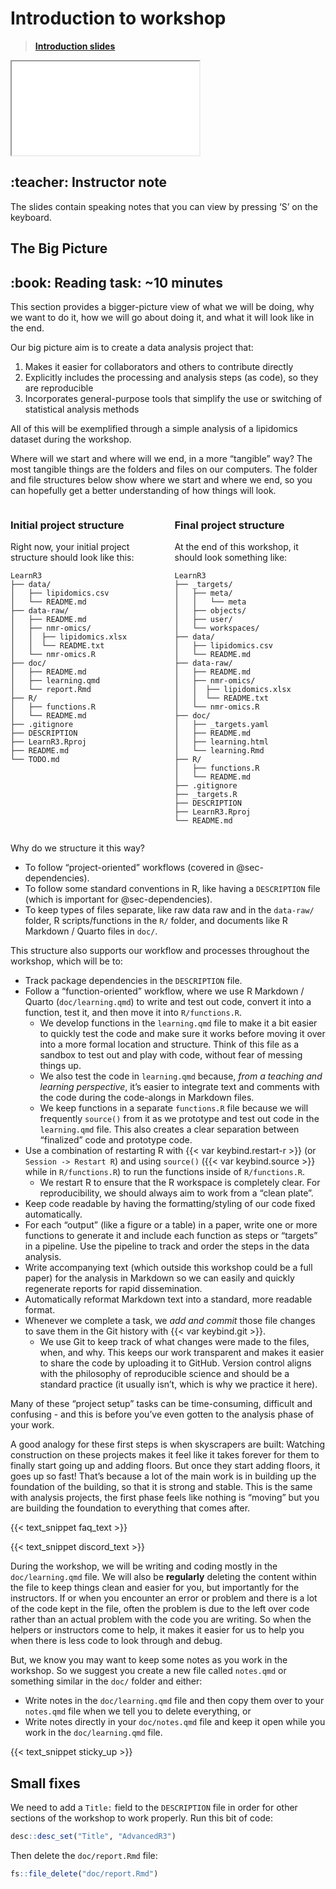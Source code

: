 # Introduction to workshop {#sec-introduction}

> [**Introduction slides**](../slides/introduction.html)

<div>

```{=html}
<iframe class="slide-deck" src="../slides/introduction.html"></iframe>
```

</div>

::: {.callout-note collapse="true"}
## :teacher: Instructor note

The slides contain speaking notes that you can view by pressing 'S' on
the keyboard.
:::

## The Big Picture {#sec-big-picture}

::::: callout-note
## :book: Reading task: \~10 minutes

This section provides a bigger-picture view of what we will be doing,
why we want to do it, how we will go about doing it, and what it will
look like in the end.

Our big picture aim is to create a data analysis project that:

1.  Makes it easier for collaborators and others to contribute directly
2.  Explicitly includes the processing and analysis steps (as code), so
    they are reproducible
3.  Incorporates general-purpose tools that simplify the use or
    switching of statistical analysis methods

All of this will be exemplified through a simple analysis of a
lipidomics dataset during the workshop.

<!-- TODO: Pipeline, workflow image? -->

Where will we start and where will we end, in a more "tangible" way? The
most tangible things are the folders and files on our computers. The
folder and file structures below show where we start and where we end,
so you can hopefully get a better understanding of how things will look.

::: columns
::: {.column width="45%"}
### Initial project structure {.unnumbered}

Right now, your initial project structure should look like this:

```
LearnR3
├── data/
│   ├── lipidomics.csv
│   └── README.md
├── data-raw/
│   ├── README.md
│   ├── nmr-omics/
│   │  ├── lipidomics.xlsx
│   │  └── README.txt
│   └── nmr-omics.R
├── doc/
│   ├── README.md
│   ├── learning.qmd
│   └── report.Rmd
├── R/
│   ├── functions.R
│   └── README.md
├── .gitignore
├── DESCRIPTION
├── LearnR3.Rproj
├── README.md
└── TODO.md
```
:::

::: {.column width="45%"}
### Final project structure {.unnumbered}

At the end of this workshop, it should look something like:

```
LearnR3
├── _targets/
│   ├── meta/
│   │   └── meta
│   ├── objects/
│   ├── user/
│   └── workspaces/
├── data/
│   ├── lipidomics.csv
│   └── README.md
├── data-raw/
│   ├── README.md
│   ├── nmr-omics/
│   │  ├── lipidomics.xlsx
│   │  └── README.txt
│   └── nmr-omics.R
├── doc/
│   ├── _targets.yaml
│   ├── README.md
│   ├── learning.html
│   └── learning.Rmd
├── R/
│   ├── functions.R
│   └── README.md
├── .gitignore
├── _targets.R
├── DESCRIPTION
├── LearnR3.Rproj
└── README.md
```
:::
:::

Why do we structure it this way?

-   To follow "project-oriented" workflows (covered in
    @sec-dependencies).
-   To follow some standard conventions in R, like having a
    `DESCRIPTION` file (which is important for
    @sec-dependencies).
-   To keep types of files separate, like raw data raw and in the
    `data-raw/` folder, R scripts/functions in the `R/` folder, and
    documents like R Markdown / Quarto files in `doc/`.

This structure also supports our workflow and processes throughout the
workshop, which will be to:

-   Track package dependencies in the `DESCRIPTION` file.
-   Follow a "function-oriented" workflow, where we use R Markdown /
    Quarto (`doc/learning.qmd`) to write and test out code, convert it
    into a function, test it, and then move it into `R/functions.R`.
    -   We develop functions in the `learning.qmd` file to make it a bit
        easier to quickly test the code and make sure it works before
        moving it over into a more formal location and structure. Think
        of this file as a sandbox to test out and play with code,
        without fear of messing things up.
    -   We also test the code in `learning.qmd` because, *from a
        teaching and learning perspective*, it's easier to integrate
        text and comments with the code during the code-alongs in
        Markdown files.
    -   We keep functions in a separate `functions.R` file because we
        will frequently `source()` from it as we prototype and test out
        code in the `learning.qmd` file. This also creates a clear
        separation between "finalized" code and prototype code.
-   Use a combination of restarting R with {{< var keybind.restart-r >}}
    (or `Session -> Restart R`) and using `source()`
    ({{< var keybind.source >}} while in `R/functions.R`) to run the
    functions inside of `R/functions.R`.
    -   We restart R to ensure that the R workspace is completely clear.
        For reproducibility, we should always aim to work from a "clean
        plate".
-   Keep code readable by having the formatting/styling of our code
    fixed automatically.
-   For each "output" (like a figure or a table) in a paper, write one
    or more functions to generate it and include each function as steps
    or "targets" in a pipeline. Use the pipeline to track and order the
    steps in the data analysis.
-   Write accompanying text (which outside this workshop could be a full
    paper) for the analysis in Markdown so we can easily and quickly
    regenerate reports for rapid dissemination.
-   Automatically reformat Markdown text into a standard, more readable
    format.
-   Whenever we complete a task, we *add and commit* those file changes
    to save them in the Git history with {{< var keybind.git >}}.
    -   We use Git to keep track of what changes were made to the files,
        when, and why. This keeps our work transparent and makes it
        easier to share the code by uploading it to GitHub. Version
        control aligns with the philosophy of reproducible science and
        should be a standard practice (it usually isn't, which is why we
        practice it here).

Many of these "project setup" tasks can be time-consuming, difficult and
confusing - and this is before you've even gotten to the analysis phase
of your work.

A good analogy for these first steps is when skyscrapers are built:
Watching construction on these projects makes it feel like it takes
forever for them to finally start going up and adding floors. But once
they start adding floors, it goes up so fast! That's because a lot of
the main work is in building up the foundation of the building, so that
it is strong and stable. This is the same with analysis projects, the
first phase feels like nothing is "moving" but you are building the
foundation to everything that comes after.

{{< text_snippet faq_text >}}

{{< text_snippet discord_text >}}

::: {.callout-important appearance="default"}
During the workshop, we will be writing and coding mostly in the
`doc/learning.qmd` file. We will also be **regularly** deleting the
content within the file to keep things clean and easier for you, but
importantly for the instructors. If or when you encounter an error or
problem and there is a lot of the code kept in the file, often the
problem is due to the left over code rather than an actual problem with
the code you are writing. So when the helpers or instructors come to
help, it makes it easier for us to help you when there is less code to
look through and debug.

But, we know you may want to keep some notes as you work in the workshop.
So we suggest you create a new file called `notes.qmd` or something
similar in the `doc/` folder and either:

-   Write notes in the `doc/learning.qmd` file and then copy them over
    to your `notes.qmd` file when we tell you to delete everything, or
-   Write notes directly in your `doc/notes.qmd` file and keep it open
    while you work in the `doc/learning.qmd` file.
:::

{{< text_snippet sticky_up >}}

:::::

## Small fixes

<!-- TODO: This isn't needed after a while -->

We need to add a `Title:` field to the `DESCRIPTION` file in order for
other sections of the workshop to work properly. Run this bit of code:

``` .r
desc::desc_set("Title", "AdvancedR3")
```

Then delete the `doc/report.Rmd` file:

``` .r
fs::file_delete("doc/report.Rmd")
```
